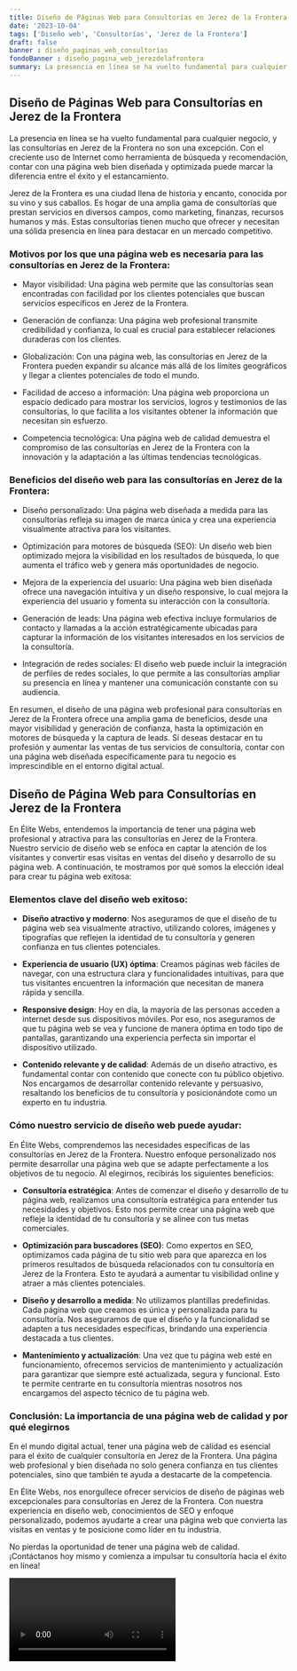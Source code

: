 ```yaml
---
title: Diseño de Páginas Web para Consultorías en Jerez de la Frontera
date: '2023-10-04'
tags: ['Diseño web', 'Consultorías', 'Jerez de la Frontera']
draft: false
banner : diseño_paginas_web_consultorías
fondoBanner : diseño_pagina_web_jerezdelafrontera
summary: La presencia en línea se ha vuelto fundamental para cualquier negocio, y las consultorías en Jerez de la Frontera no son una excepción. Con el creciente uso de Internet como herramienta de búsqueda y recomendación, contar con una página web bien diseñada y optimizada puede marcar la diferencia entre el éxito y el estancamiento.
---
```


## Diseño de Páginas Web para Consultorías en Jerez de la Frontera

La presencia en línea se ha vuelto fundamental para cualquier negocio, y las consultorías en Jerez de la Frontera no son una excepción. Con el creciente uso de Internet como herramienta de búsqueda y recomendación, contar con una página web bien diseñada y optimizada puede marcar la diferencia entre el éxito y el estancamiento.

Jerez de la Frontera es una ciudad llena de historia y encanto, conocida por su vino y sus caballos. Es hogar de una amplia gama de consultorías que prestan servicios en diversos campos, como marketing, finanzas, recursos humanos y más. Estas consultorías tienen mucho que ofrecer y necesitan una sólida presencia en línea para destacar en un mercado competitivo.

### Motivos por los que una página web es necesaria para las consultorías en Jerez de la Frontera:

- Mayor visibilidad: Una página web permite que las consultorías sean encontradas con facilidad por los clientes potenciales que buscan servicios específicos en Jerez de la Frontera.

- Generación de confianza: Una página web profesional transmite credibilidad y confianza, lo cual es crucial para establecer relaciones duraderas con los clientes.

- Globalización: Con una página web, las consultorías en Jerez de la Frontera pueden expandir su alcance más allá de los límites geográficos y llegar a clientes potenciales de todo el mundo.

- Facilidad de acceso a información: Una página web proporciona un espacio dedicado para mostrar los servicios, logros y testimonios de las consultorías, lo que facilita a los visitantes obtener la información que necesitan sin esfuerzo.

- Competencia tecnológica: Una página web de calidad demuestra el compromiso de las consultorías en Jerez de la Frontera con la innovación y la adaptación a las últimas tendencias tecnológicas.

### Beneficios del diseño web para las consultorías en Jerez de la Frontera:

- Diseño personalizado: Una página web diseñada a medida para las consultorías refleja su imagen de marca única y crea una experiencia visualmente atractiva para los visitantes.

- Optimización para motores de búsqueda (SEO): Un diseño web bien optimizado mejora la visibilidad en los resultados de búsqueda, lo que aumenta el tráfico web y genera más oportunidades de negocio.

- Mejora de la experiencia del usuario: Una página web bien diseñada ofrece una navegación intuitiva y un diseño responsive, lo cual mejora la experiencia del usuario y fomenta su interacción con la consultoría.

- Generación de leads: Una página web efectiva incluye formularios de contacto y llamadas a la acción estratégicamente ubicadas para capturar la información de los visitantes interesados en los servicios de la consultoría.

- Integración de redes sociales: El diseño web puede incluir la integración de perfiles de redes sociales, lo que permite a las consultorías ampliar su presencia en línea y mantener una comunicación constante con su audiencia.

En resumen, el diseño de una página web profesional para consultorías en Jerez de la Frontera ofrece una amplia gama de beneficios, desde una mayor visibilidad y generación de confianza, hasta la optimización en motores de búsqueda y la captura de leads. Si deseas destacar en tu profesión y aumentar las ventas de tus servicios de consultoría, contar con una página web diseñada específicamente para tu negocio es imprescindible en el entorno digital actual.

<GifSeo />

<Cta />

## Diseño de Página Web para Consultorías en Jerez de la Frontera

En Élite Webs, entendemos la importancia de tener una página web profesional y atractiva para las consultorías en Jerez de la Frontera. Nuestro servicio de diseño web se enfoca en captar la atención de los visitantes y convertir esas visitas en ventas del diseño y desarrollo de su página web. A continuación, te mostramos por qué somos la elección ideal para crear tu página web exitosa:

### Elementos clave del diseño web exitoso:

- **Diseño atractivo y moderno**: Nos aseguramos de que el diseño de tu página web sea visualmente atractivo, utilizando colores, imágenes y tipografías que reflejen la identidad de tu consultoría y generen confianza en tus clientes potenciales.

- **Experiencia de usuario (UX) óptima**: Creamos páginas web fáciles de navegar, con una estructura clara y funcionalidades intuitivas, para que tus visitantes encuentren la información que necesitan de manera rápida y sencilla.

- **Responsive design**: Hoy en día, la mayoría de las personas acceden a internet desde sus dispositivos móviles. Por eso, nos aseguramos de que tu página web se vea y funcione de manera óptima en todo tipo de pantallas, garantizando una experiencia perfecta sin importar el dispositivo utilizado.

- **Contenido relevante y de calidad**: Además de un diseño atractivo, es fundamental contar con contenido que conecte con tu público objetivo. Nos encargamos de desarrollar contenido relevante y persuasivo, resaltando los beneficios de tu consultoría y posicionándote como un experto en tu industria.

### Cómo nuestro servicio de diseño web puede ayudar:

En Élite Webs, comprendemos las necesidades específicas de las consultorías en Jerez de la Frontera. Nuestro enfoque personalizado nos permite desarrollar una página web que se adapte perfectamente a los objetivos de tu negocio. Al elegirnos, recibirás los siguientes beneficios:

- **Consultoría estratégica**: Antes de comenzar el diseño y desarrollo de tu página web, realizamos una consultoría estratégica para entender tus necesidades y objetivos. Esto nos permite crear una página web que refleje la identidad de tu consultoría y se alinee con tus metas comerciales.

- **Optimización para buscadores (SEO)**: Como expertos en SEO, optimizamos cada página de tu sitio web para que aparezca en los primeros resultados de búsqueda relacionados con tu consultoría en Jerez de la Frontera. Esto te ayudará a aumentar tu visibilidad online y atraer a más clientes potenciales.

- **Diseño y desarrollo a medida**: No utilizamos plantillas predefinidas. Cada página web que creamos es única y personalizada para tu consultoría. Nos aseguramos de que el diseño y la funcionalidad se adapten a tus necesidades específicas, brindando una experiencia destacada a tus clientes.

- **Mantenimiento y actualización**: Una vez que tu página web esté en funcionamiento, ofrecemos servicios de mantenimiento y actualización para garantizar que siempre esté actualizada, segura y funcional. Esto te permite centrarte en tu consultoría mientras nosotros nos encargamos del aspecto técnico de tu página web.

### Conclusión: La importancia de una página web de calidad y por qué elegirnos

En el mundo digital actual, tener una página web de calidad es esencial para el éxito de cualquier consultoría en Jerez de la Frontera. Una página web profesional y bien diseñada no solo genera confianza en tus clientes potenciales, sino que también te ayuda a destacarte de la competencia.

En Élite Webs, nos enorgullece ofrecer servicios de diseño de páginas web excepcionales para consultorías en Jerez de la Frontera. Con nuestra experiencia en diseño web, conocimientos de SEO y enfoque personalizado, podemos ayudarte a crear una página web que convierta las visitas en ventas y te posicione como líder en tu industria.

No pierdas la oportunidad de tener una página web de calidad. ¡Contáctanos hoy mismo y comienza a impulsar tu consultoría hacia el éxito en línea!

<Video />

<CtaBot job='Consultorías' city='Jerez de la Frontera'/>

<Gmaps query='Jerez de la Frontera+españa+maps' />